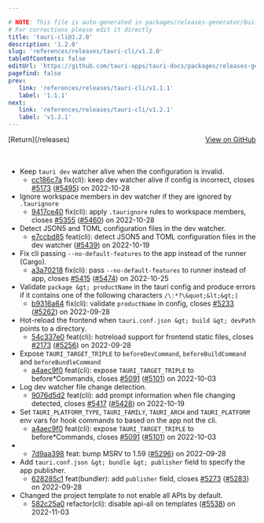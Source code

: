 ```yaml
---

# NOTE: This file is auto-generated in packages/releases-generator/build.ts
# For corrections please edit it directly
title: 'tauri-cli@1.2.0'
description: '1.2.0'
slug: 'references/releases/tauri-cli/v1.2.0'
tableOfContents: false
editUrl: 'https://github.com/tauri-apps/tauri-docs/packages/releases-generator/build.ts'
pagefind: false
prev:
   link: 'references/releases/tauri-cli/v1.1.1'
   label: '1.1.1'
next:
   link: 'references/releases/tauri-cli/v1.2.1'
   label: 'v1.2.1'
---
```


<div style="margin-bottom:3rem; display: flex; justify-content: space-between; align-items: center"><span>[Return](/releases)</span><span><a href="https://github.com/tauri-apps/tauri/releases/tag/tauri-cli-v1.2.0">View on GitHub</a></span></div>

- Keep `tauri dev` watcher alive when the configuration is invalid.
  - [cc186c7a](https://www.github.com/tauri-apps/tauri/commit/cc186c7a0eab1c364f8b58101f86979ae4ed3d03) fix(cli): keep dev watcher alive if config is incorrect, closes [#5173](https://www.github.com/tauri-apps/tauri/pull/5173) ([#5495](https://www.github.com/tauri-apps/tauri/pull/5495)) on 2022-10-28
- Ignore workspace members in dev watcher if they are ignored by `.taurignore`
  - [9417ce40](https://www.github.com/tauri-apps/tauri/commit/9417ce401c4985e97245ce02d3b7cc31fb4bf59e) fix(cli): apply `.taurignore` rules to workspace members, closes [#5355](https://www.github.com/tauri-apps/tauri/pull/5355) ([#5460](https://www.github.com/tauri-apps/tauri/pull/5460)) on 2022-10-28
- Detect JSON5 and TOML configuration files in the dev watcher.
  - [e7ccbd85](https://www.github.com/tauri-apps/tauri/commit/e7ccbd8573f6b9124e80c0b67fa2365729c3c196) feat(cli): detect JSON5 and TOML configuration files in the dev watcher ([#5439](https://www.github.com/tauri-apps/tauri/pull/5439)) on 2022-10-19
- Fix cli passing `--no-default-features` to the app instead of the runner (Cargo).
  - [a3a70218](https://www.github.com/tauri-apps/tauri/commit/a3a70218f3cc438b4875a046a182ca44dab357ae) fix(cli): pass `--no-default-features` to runner instead of app, closes [#5415](https://www.github.com/tauri-apps/tauri/pull/5415) ([#5474](https://www.github.com/tauri-apps/tauri/pull/5474)) on 2022-10-25
- Validate `package &gt; productName` in the tauri config and produce errors if it contains one of the following characters `/\:*?\&quot;&lt;&gt;|`
  - [b9316a64](https://www.github.com/tauri-apps/tauri/commit/b9316a64eaa9348c79efafb8b94960d9b4d5b27a) fix(cli): validate `productName` in config, closes [#5233](https://www.github.com/tauri-apps/tauri/pull/5233) ([#5262](https://www.github.com/tauri-apps/tauri/pull/5262)) on 2022-09-28
- Hot-reload the frontend when `tauri.conf.json &gt; build &gt; devPath` points to a directory.
  - [54c337e0](https://www.github.com/tauri-apps/tauri/commit/54c337e06f3bc624c4780cf002bc54790f446c90) feat(cli): hotreload support for frontend static files, closes [#2173](https://www.github.com/tauri-apps/tauri/pull/2173) ([#5256](https://www.github.com/tauri-apps/tauri/pull/5256)) on 2022-09-28
- Expose `TAURI_TARGET_TRIPLE` to `beforeDevCommand`, `beforeBuildCommand` and `beforeBundleCommand`
  - [a4aec9f0](https://www.github.com/tauri-apps/tauri/commit/a4aec9f0a864ec6d7712db8bd50989d9c2e2fd2e) feat(cli): expose `TAURI_TARGET_TRIPLE` to before\*Commands, closes [#5091](https://www.github.com/tauri-apps/tauri/pull/5091) ([#5101](https://www.github.com/tauri-apps/tauri/pull/5101)) on 2022-10-03
- Log dev watcher file change detection.
  - [9076d5d2](https://www.github.com/tauri-apps/tauri/commit/9076d5d2e76d432aef475ba403e9ab5bd3b9d2b0) feat(cli): add prompt information when file changing detected, closes [#5417](https://www.github.com/tauri-apps/tauri/pull/5417) ([#5428](https://www.github.com/tauri-apps/tauri/pull/5428)) on 2022-10-19
- Set `TAURI_PLATFORM_TYPE`, `TAURI_FAMILY`, `TAURI_ARCH` and `TAURI_PLATFORM` env vars for hook commands to based on the app not the cli.
  - [a4aec9f0](https://www.github.com/tauri-apps/tauri/commit/a4aec9f0a864ec6d7712db8bd50989d9c2e2fd2e) feat(cli): expose `TAURI_TARGET_TRIPLE` to before\*Commands, closes [#5091](https://www.github.com/tauri-apps/tauri/pull/5091) ([#5101](https://www.github.com/tauri-apps/tauri/pull/5101)) on 2022-10-03
- - [7d9aa398](https://www.github.com/tauri-apps/tauri/commit/7d9aa3987efce2d697179ffc33646d086c68030c) feat: bump MSRV to 1.59 ([#5296](https://www.github.com/tauri-apps/tauri/pull/5296)) on 2022-09-28
- Add `tauri.conf.json &gt; bundle &gt; publisher` field to specify the app publisher.
  - [628285c1](https://www.github.com/tauri-apps/tauri/commit/628285c1cf43f03ed62378f3b6cc0c991317526f) feat(bundler): add `publisher` field, closes [#5273](https://www.github.com/tauri-apps/tauri/pull/5273) ([#5283](https://www.github.com/tauri-apps/tauri/pull/5283)) on 2022-09-28
- Changed the project template to not enable all APIs by default.
  - [582c25a0](https://www.github.com/tauri-apps/tauri/commit/582c25a0f0fa2725d786ec4edd0defe7811ad6e8) refactor(cli): disable api-all on templates ([#5538](https://www.github.com/tauri-apps/tauri/pull/5538)) on 2022-11-03

